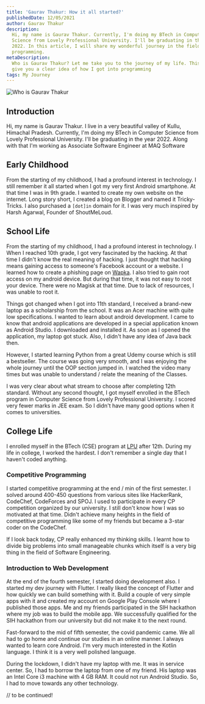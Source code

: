 ```yaml
---
title: 'Gaurav Thakur: How it all started?'
publishedDate: 12/05/2021
author: Gaurav Thakur
description:
  Hi, my name is Gaurav Thakur. Currently, I'm doing my BTech in Computer
  Science from Lovely Professional University. I'll be graduating in the year
  2022. In this article, I will share my wonderful journey in the field of
  programming.
metaDescription:
  Who is Gaurav Thakur? Let me take you to the journey of my life. This will
  give you a clear idea of how I got into programming
tags: My Journey
---
```


![Who is Gaurav Thakur](/images/who-is-gaurav-thakur.png)

## Introduction

Hi, my name is Gaurav Thakur. I live in a very beautiful valley of Kullu,
Himachal Pradesh. Currently, I'm doing my BTech in Computer Science from Lovely
Professional University. I'll be graduating in the year 2022. Along with that
I'm working as Associate Software Engineer at MAQ Software

## Early Childhood

From the starting of my childhood, I had a profound interest in technology. I
still remember it all started when I got my very first Android smartphone. At
that time I was in 9th grade. I wanted to create my own website on the internet.
Long story short, I created a blog on Blogger and named it Tricky-Tricks. I also
purchased a `[dot]in` domain for it. I was very much inspired by Harsh Agarwal,
Founder of ShoutMeLoud.

## School Life

From the starting of my childhood, I had a profound interest in technology. I
When I reached 10th grade, I got very fascinated by the hacking. At that time I
didn't know the real meaning of hacking. I just thought that hacking means
gaining access to someone's Facebook account or a website. I learned how to
create a phishing page on [Wapka](https://www.wapka.site/). I also tried to gain
root access on my android device. But during that time, it was not easy to root
your device. There were no Magisk at that time. Due to lack of resources, I was
unable to root it.

Things got changed when I got into 11th standard, I received a brand-new laptop
as a scholarship from the school. It was an Acer machine with quite low
specifications. I wanted to learn about android development. I came to know that
android applications are developed in a special application known as Android
Studio. I downloaded and installed it. As soon as I opened the application, my
laptop got stuck. Also, I didn't have any idea of Java back then.

However, I started learning Python from a great Udemy course which is still a
bestseller. The course was going very smooth, and I was enjoying the whole
journey until the OOP section jumped in. I watched the video many times but was
unable to understand / relate the meaning of the Classes.

I was very clear about what stream to choose after completing 12th standard.
Without any second thought, I got myself enrolled in the BTech program in
Computer Science from Lovely Professional University. I scored very fewer marks
in JEE exam. So I didn't have many good options when it comes to universities.

## College Life

I enrolled myself in the BTech (CSE) program at [LPU](https://lpu.in) after
12th. During my life in college, I worked the hardest. I don't remember a single
day that I haven't coded anything.

### Competitive Programming

I started competitive programming at the end / min of the first semester. I
solved around 400-450 questions from various sites like HackerRank, CodeChef,
CodeForces and SPOJ. I used to participate in every CP competition organized by
our university. I still don't know how I was so motivated at that time. Didn't
achieve many heights in the field of competitive programming like some of my
friends but became a 3-star coder on the CodeChef.

If I look back today, CP really enhanced my thinking skills. I learnt how to
divide big problems into small manageable chunks which itself is a very big
thing in the field of Software Engineering.

### Introduction to Web Development

At the end of the fourth semester, I started doing development also. I started
my dev journey with Flutter. I really liked the concept of Flutter and how
quickly we can build something with it. Build a couple of very simple apps with
it and created my account on Google Play Console where I published those apps.
Me and my friends participated in the SIH hackathon where my job was to build
the mobile app. We successfully qualified for the SIH hackathon from our
university but did not make it to the next round.

Fast-forward to the mid of fifth semester, the covid pandemic came. We all had
to go home and continue our studies in an online manner. I always wanted to
learn core Android. I'm very much interested in the Kotlin language. I think it
is a very well polished language.

During the lockdown, I didn't have my laptop with me. It was in service center.
So, I had to borrow the laptop from one of my friend. His laptop was an Intel
Core i3 machine with 4 GB RAM. It could not run Android Studio. So, I had to
move towards any other technology.

// to be continued!
